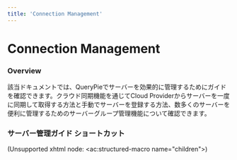 ```yaml
---
title: 'Connection Management'
---
```


# Connection Management

### Overview

該当ドキュメントでは、QueryPieでサーバーを効果的に管理するためにガイドを確認できます。クラウド同期機能を通じてCloud Providerからサーバーを一度に同期して取得する方法と手動でサーバーを登録する方法、数多くのサーバーを便利に管理するためのサーバーグループ管理機能について確認できます。


### サーバー管理ガイド ショートカット

(Unsupported xhtml node: &lt;ac:structured-macro name="children"&gt;)



